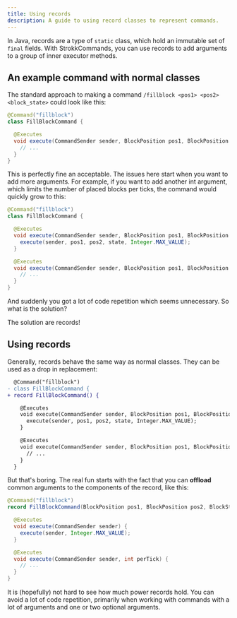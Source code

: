 ```yaml
---
title: Using records
description: A guide to using record classes to represent commands.
---
```


In Java, records are a type of `static` class, which hold an immutable set of `final` fields.
With StrokkCommands, you can use records to add arguments to a group of inner executor methods.

## An example command with normal classes
The standard approach to making a command `/fillblock <pos1> <pos2> <block_state>` could look like this:

```java title="FillBlockCommand.java"
@Command("fillblock")
class FillBlockCommand {

  @Executes
  void execute(CommandSender sender, BlockPosition pos1, BlockPosition pos2, BlockState state) {
    // ...
  }
}
```

This is perfectly fine an acceptable. The issues here start when you want to add more arguments. For example,
if you want to add another int argument, which limits the number of placed blocks per ticks, the command would
quickly grow to this:

```java title="FillBlockCommand.java"
@Command("fillblock")
class FillBlockCommand {

  @Executes
  void execute(CommandSender sender, BlockPosition pos1, BlockPosition pos2, BlockState state) {
    execute(sender, pos1, pos2, state, Integer.MAX_VALUE);
  }

  @Executes
  void execute(CommandSender sender, BlockPosition pos1, BlockPosition pos2, BlockState state, int perTick) {
    // ...
  }
}
```

And suddenly you got a lot of code repetition which seems unnecessary. So what is the solution?

The solution are records!

## Using records
Generally, records behave the same way as normal classes. They can be used as a drop in replacement:

```diff lang=java title="FillBlockCommand.java"
  @Command("fillblock")
- class FillBlockCommand {
+ record FillBlockCommand() {

    @Executes
    void execute(CommandSender sender, BlockPosition pos1, BlockPosition pos2, BlockState state) {
      execute(sender, pos1, pos2, state, Integer.MAX_VALUE);
    }

    @Executes
    void execute(CommandSender sender, BlockPosition pos1, BlockPosition pos2, BlockState state, int perTick) {
      // ...
    }
  }
```

But that's boring. The real fun starts with the fact that you can **offload** common arguments to the components
of the record, like this:

```java title="FillBlockCommand.java"
@Command("fillblock")
record FillBlockCommand(BlockPosition pos1, BlockPosition pos2, BlockState state) {

  @Executes
  void execute(CommandSender sender) {
    execute(sender, Integer.MAX_VALUE);
  }

  @Executes
  void execute(CommandSender sender, int perTick) {
    // ...
  }
}
```

It is (hopefully) not hard to see how much power records hold. You can avoid a lot of code repetition, primarily
when working with commands with a lot of arguments and one or two optional arguments.

